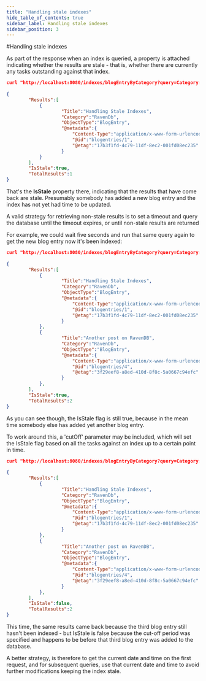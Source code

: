 ```yaml
---
title: "Handling stale indexes"
hide_table_of_contents: true
sidebar_label: Handling stale indexes
sidebar_position: 3
---
```



#Handling stale indexes

As part of the response when an index is queried, a property is attached indicating whether the results are stale - that is, whether there are currently any tasks outstanding against that index.

```json 
curl "http://localhost:8080/indexes/blogEntryByCategory?query=Category:RavenDb
 
{
        "Results":[
            {
                    "Title":"Handling Stale Indexes",
                    "Category":"RavenDb",
                    "ObjectType":"BlogEntry",
                    "@metadata":{
                        "Content-Type":"application/x-www-form-urlencoded",
                        "@id":"blogentries/1",
                        "@etag":"17b3f1fd-4c79-11df-8ec2-001fd08ec235"
                    }
            }
        ],
        "IsStale":true,
        "TotalResults":1
}
```

That's the **IsStale** property there, indicating that the results that have come back are stale. Presumably somebody has added a new blog entry and the index has not yet had time to be updated.

A valid strategy for retrieving non-stale results is to set a timeout and query the database until the timeout expires, or until non-stale results are returned

For example, we could wait five seconds and run that same query again to get the new blog entry now it's been indexed:

```json 
curl "http://localhost:8080/indexes/blogEntryByCategory?query=Category:RavenDb
 
{
        "Results":[
            {
                    "Title":"Handling Stale Indexes",
                    "Category":"RavenDb",
                    "ObjectType":"BlogEntry",
                    "@metadata":{
                        "Content-Type":"application/x-www-form-urlencoded",
                        "@id":"blogentries/1",
                        "@etag":"17b3f1fd-4c79-11df-8ec2-001fd08ec235"
                    }
            },
            {
                    "Title":"Another post on RavenDB",
                    "Category":"RavenDb",
                    "ObjectType":"BlogEntry",
                    "@metadata":{
                        "Content-Type":"application/x-www-form-urlencoded",
                        "@id":"blogentries/4",
                        "@etag":"3f29eef8-a8ed-410d-8f8c-5a0667c94efc"
                    }
            },
        ],
        "IsStale":true,
        "TotalResults":2
}
```
    
As you can see though, the IsStale flag is still true, because in the mean time somebody else has added yet another blog entry.

To work around this, a 'cutOff' parameter may be included, which will set the IsStale flag based on all the tasks against an index up to a certain point in time.

```json 
curl "http://localhost:8080/indexes/blogEntryByCategory?query=Category:RavenDb&cutOff=2010-05-16T12:31:25.8017940%2B01:00
   
{
        "Results":[
            {
                    "Title":"Handling Stale Indexes",
                    "Category":"RavenDb",
                    "ObjectType":"BlogEntry",
                    "@metadata":{
                        "Content-Type":"application/x-www-form-urlencoded",
                        "@id":"blogentries/1",
                        "@etag":"17b3f1fd-4c79-11df-8ec2-001fd08ec235"
                    }
            },
            {
                    "Title":"Another post on RavenDB",
                    "Category":"RavenDb",
                    "ObjectType":"BlogEntry",
                    "@metadata":{
                        "Content-Type":"application/x-www-form-urlencoded",
                        "@id":"blogentries/4",
                        "@etag":"3f29eef8-a8ed-410d-8f8c-5a0667c94efc"
                    }
            },
        ],
        "IsStale":false,
        "TotalResults":2
}
```

This time, the same results came back because the third blog entry still hasn't been indexed - but IsStale is false because the cut-off period was specified and happens to be before that third blog entry was added to the database.

A better strategy, is therefore to get the current date and time on the first request, and for subsequent queries, use that current date and time to avoid further modifications keeping the index stale.